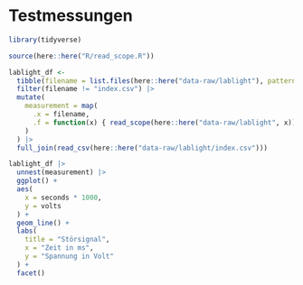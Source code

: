 # Testmessungen

```r
library(tidyverse)

source(here::here("R/read_scope.R"))
```

```r
lablight_df <-
  tibble(filename = list.files(here::here("data-raw/lablight"), pattern = "*.csv")) |> 
  filter(filename != "index.csv") |> 
  mutate(
    measurement = map(
      .x = filename,
      .f = function(x) { read_scope(here::here("data-raw/lablight", x)) }
    )
  ) |> 
  full_join(read_csv(here::here("data-raw/lablight/index.csv")))
```

```r
lablight_df |>
  unnest(measurement) |> 
  ggplot() +
  aes(
    x = seconds * 1000, 
    y = volts
  ) +
  geom_line() +
  labs(
    title = "Störsignal",
    x = "Zeit in ms",
    y = "Spannung in Volt"
  ) +
  facet()
```

